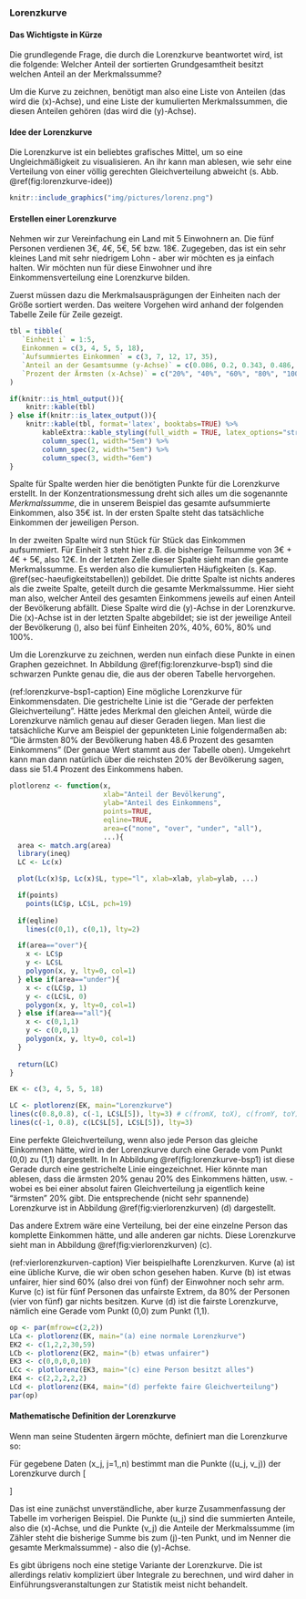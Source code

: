 ### Lorenzkurve {#sec-lorenzkurve}

#### Das Wichtigste in Kürze {-}

Die grundlegende Frage, die durch die Lorenzkurve beantwortet wird, ist die folgende: Welcher Anteil der sortierten Grundgesamtheit besitzt welchen Anteil an der Merkmalssumme?

Um die Kurve zu zeichnen, benötigt man also eine Liste von Anteilen (das wird die \(x\)-Achse), und eine Liste der kumulierten Merkmalssummen, die diesen Anteilen gehören (das wird die \(y\)-Achse).

#### Idee der Lorenzkurve {-}

Die Lorenzkurve ist ein beliebtes grafisches Mittel, um so eine Ungleichmäßigkeit zu visualisieren. An ihr kann man ablesen, wie sehr eine Verteilung von einer völlig gerechten Gleichverteilung abweicht (s. Abb. \@ref(fig:lorenzkurve-idee))

```r
knitr::include_graphics("img/pictures/lorenz.png")
```

#### Erstellen einer Lorenzkurve {-}

Nehmen wir zur Vereinfachung ein Land mit 5 Einwohnern an. Die fünf Personen verdienen 3€, 4€, 5€, 5€ bzw. 18€. Zugegeben, das ist ein sehr kleines Land mit sehr niedrigem Lohn - aber wir möchten es ja einfach halten. Wir möchten nun für diese Einwohner und ihre Einkommensverteilung eine Lorenzkurve bilden.

Zuerst müssen dazu die Merkmalsausprägungen der Einheiten nach der Größe sortiert werden. Das weitere Vorgehen wird anhand der folgenden Tabelle Zeile für Zeile gezeigt.

```r
tbl = tibble(
   `Einheit i` = 1:5,
   Einkommen = c(3, 4, 5, 5, 18),
   `Aufsummiertes Einkommen` = c(3, 7, 12, 17, 35),
   `Anteil an der Gesamtsumme (y-Achse)` = c(0.086, 0.2, 0.343, 0.486, 1),
   `Prozent der Ärmsten (x-Achse)` = c("20%", "40%", "60%", "80%", "100%")
)

if(knitr::is_html_output()){
    knitr::kable(tbl)
} else if(knitr::is_latex_output()){
    knitr::kable(tbl, format='latex', booktabs=TRUE) %>%
        kableExtra::kable_styling(full_width = TRUE, latex_options="striped") %>%
        column_spec(1, width="5em") %>%
        column_spec(2, width="5em") %>%
        column_spec(3, width="6em")
}
```

Spalte für Spalte werden hier die benötigten Punkte für die Lorenzkurve erstellt. In der Konzentrationsmessung dreht sich alles um die sogenannte *Merkmalssumme*, die in unserem Beispiel das gesamte aufsummierte Einkommen, also 35€ ist. In der ersten Spalte steht das tatsächliche Einkommen der jeweiligen Person.

In der zweiten Spalte wird nun Stück für Stück das Einkommen aufsummiert. Für Einheit 3 steht hier z.B. die bisherige Teilsumme von 3€ + 4€ + 5€, also 12€. In der letzten Zelle dieser Spalte sieht man die gesamte Merkmalssumme. Es werden also die kumulierten Häufigkeiten (s. Kap. \@ref(sec-haeufigkeitstabellen)) gebildet. Die dritte Spalte ist nichts anderes als die zweite Spalte, geteilt durch die gesamte Merkmalssumme. Hier sieht man also, welcher Anteil des gesamten Einkommens jeweils auf einen Anteil der Bevölkerung abfällt. Diese Spalte wird die \(y\)-Achse in der Lorenzkurve. Die \(x\)-Achse ist in der letzten Spalte abgebildet; sie ist der jeweilige Anteil der Bevölkerung \(\frac{i}{n}\), also bei fünf Einheiten 20%, 40%, 60%, 80% und 100%.

Um die Lorenzkurve zu zeichnen, werden nun einfach diese Punkte in einen Graphen gezeichnet. In Abbildung \@ref(fig:lorenzkurve-bsp1) sind die schwarzen Punkte genau die, die aus der oberen Tabelle hervorgehen.

(ref:lorenzkurve-bsp1-caption) Eine mögliche Lorenzkurve für Einkommensdaten. Die gestrichelte Linie ist die "Gerade der perfekten Gleichverteilung". Hätte jedes Merkmal den gleichen Anteil, würde die Lorenzkurve nämlich genau auf dieser Geraden liegen. Man liest die tatsächliche Kurve am Beispiel der gepunkteten Linie folgendermaßen ab: "Die ärmsten 80% der Bevölkerung haben 48.6 Prozent des gesamten Einkommens" (Der genaue Wert stammt aus der Tabelle oben). Umgekehrt kann man dann natürlich über die reichsten 20% der Bevölkerung sagen, dass sie 51.4 Prozent des Einkommens haben.

```r
plotlorenz <- function(x,
                       xlab="Anteil der Bevölkerung",
                       ylab="Anteil des Einkommens",
                       points=TRUE,
                       eqline=TRUE,
                       area=c("none", "over", "under", "all"),
                       ...){
  area <- match.arg(area)
  library(ineq)
  LC <- Lc(x)

  plot(Lc(x)$p, Lc(x)$L, type="l", xlab=xlab, ylab=ylab, ...)

  if(points)
    points(LC$p, LC$L, pch=19)
  
  if(eqline)
    lines(c(0,1), c(0,1), lty=2)

  if(area=="over"){
    x <- LC$p
    y <- LC$L
    polygon(x, y, lty=0, col=1)
  } else if(area=="under"){
    x <- c(LC$p, 1)
    y <- c(LC$L, 0)
    polygon(x, y, lty=0, col=1)
  } else if(area=="all"){
    x <- c(0,1,1)
    y <- c(0,0,1)
    polygon(x, y, lty=0, col=1)
  }
  
  return(LC)
}

EK <- c(3, 4, 5, 5, 18)

LC <- plotlorenz(EK, main="Lorenzkurve")
lines(c(0.8,0.8), c(-1, LC$L[5]), lty=3) # c(fromX, toX), c(fromY, toY)
lines(c(-1, 0.8), c(LC$L[5], LC$L[5]), lty=3)
```

Eine perfekte Gleichverteilung, wenn also jede Person das gleiche Einkommen hätte, wird in der Lorenzkurve durch eine Gerade vom Punkt (0,0) zu (1,1) dargestellt. In In Abbildung \@ref(fig:lorenzkurve-bsp1) ist diese Gerade durch eine gestrichelte Linie eingezeichnet. Hier könnte man ablesen, dass die ärmsten 20% genau 20% des Einkommens hätten, usw. - wobei es bei einer absolut fairen Gleichverteilung ja eigentlich keine "ärmsten" 20% gibt. Die entsprechende (nicht sehr spannende) Lorenzkurve ist in Abbildung \@ref(fig:vierlorenzkurven) (d) dargestellt.

Das andere Extrem wäre eine Verteilung, bei der eine einzelne Person das komplette Einkommen hätte, und alle anderen gar nichts. Diese Lorenzkurve sieht man in Abbildung \@ref(fig:vierlorenzkurven) (c).

(ref:vierlorenzkurven-caption) Vier beispielhafte Lorenzkurven. Kurve (a) ist eine übliche Kurve, die wir oben schon gesehen haben. Kurve (b) ist etwas unfairer, hier sind 60% (also drei von fünf) der Einwohner noch sehr arm. Kurve (c) ist für fünf Personen das unfairste Extrem, da 80% der Personen (vier von fünf) gar nichts besitzen. Kurve (d) ist die fairste Lorenzkurve, nämlich eine Gerade vom Punkt (0,0) zum Punkt (1,1).

```r
op <- par(mfrow=c(2,2))
LCa <- plotlorenz(EK, main="(a) eine normale Lorenzkurve")
EK2 <- c(1,2,2,30,59)
LCb <- plotlorenz(EK2, main="(b) etwas unfairer")
EK3 <- c(0,0,0,0,10)
LCc <- plotlorenz(EK3, main="(c) eine Person besitzt alles")
EK4 <- c(2,2,2,2,2)
LCd <- plotlorenz(EK4, main="(d) perfekte faire Gleichverteilung")
par(op)
```

#### Mathematische Definition der Lorenzkurve {-}

Wenn man seine Studenten ärgern möchte, definiert man die Lorenzkurve so:

Für gegebene Daten \(x_j, j=1,\ldots,n\) bestimmt man die Punkte \((u_j, v_j)\) der Lorenzkurve durch
\[ \begin{aligned} u_j & = \frac{j}{n} \\ v_j & = \frac{\sum_{i=1}^j x_{(i)}}{\sum_{i=1}^n x_{(i)}} \end{aligned} \]

Das ist eine zunächst unverständliche, aber kurze Zusammenfassung der Tabelle im vorherigen Beispiel. Die Punkte \(u_j\) sind die summierten Anteile, also die \(x\)-Achse, und die Punkte \(v_j\) die Anteile der Merkmalssumme (im Zähler steht die bisherige Summe bis zum \(j\)-ten Punkt, und im Nenner die gesamte Merkmalssumme) - also die \(y\)-Achse.

Es gibt übrigens noch eine stetige Variante der Lorenzkurve. Die ist allerdings relativ kompliziert über Integrale zu berechnen, und wird daher in Einführungsveranstaltungen zur Statistik meist nicht behandelt.
